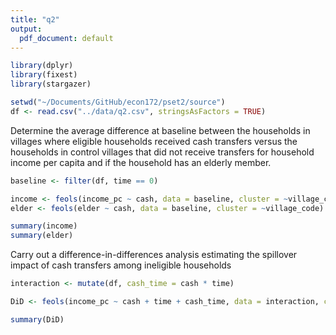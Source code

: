 ```yaml
---
title: "q2"
output:
  pdf_document: default
---
```


```r
library(dplyr)
library(fixest)
library(stargazer)

setwd("~/Documents/GitHub/econ172/pset2/source")
df <- read.csv("../data/q2.csv", stringsAsFactors = TRUE)
```


Determine the average difference at baseline between the households in villages
where eligible households received cash transfers versus the households in 
control villages that did not receive transfers for household income per capita
and if the household has an elderly member. 

```r
baseline <- filter(df, time == 0)

income <- feols(income_pc ~ cash, data = baseline, cluster = ~village_code)
elder <- feols(elder ~ cash, data = baseline, cluster = ~village_code)

summary(income)
summary(elder)
```


Carry out a difference-in-differences analysis estimating the spillover impact
of cash transfers among ineligible households 

```r
interaction <- mutate(df, cash_time = cash * time)

DiD <- feols(income_pc ~ cash + time + cash_time, data = interaction, cluster = ~village_code)

summary(DiD)
```